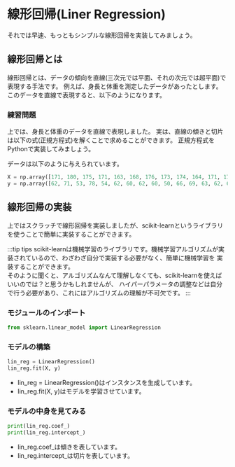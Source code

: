 

# 線形回帰(Liner Regression)

それでは早速、もっともシンプルな線形回帰を実装してみましょう。
## 線形回帰とは

線形回帰とは、データの傾向を直線(三次元では平面、それの次元では超平面)で表現する手法です。
例えば、身長と体重を測定したデータがあったとします。
このデータを直線で表現すると、以下のようになります。

<LinearRegression/>

### 練習問題
上では、身長と体重のデータを直線で表現しました。
実は、直線の傾きと切片は以下の式(正規方程式)を解くことで求めることができます。
正規方程式をPythonで実装してみましょう。

データは以下のように与えられています。

``` python
X = np.array([171, 180, 175, 171, 163, 168, 176, 173, 174, 164, 171, 172, 172, 175, 163, 163, 162, 167, 170, 173, 170, 170, 175, 170])
y = np.array([62, 71, 53, 78, 54, 62, 60, 62, 60, 50, 66, 69, 63, 62, 65, 53, 52, 60, 67, 70, 67, 56, 68, 56])
```

<Answer>
</Answer>

## 線形回帰の実装

上ではスクラッチで線形回帰を実装しましたが、scikit-learnというライブラリを使うことで簡単に実装することができます。


:::tip tips
scikit-learnは機械学習のライブラリです。機械学習アルゴリズムが実装されているので、わざわざ自分で実装する必要がなく、簡単に機械学習を
実装することができます。  
そのように聞くと、アルゴリズムなんて理解しなくても、scikit-learnを使えばいいのでは？と思うかもしれませんが、
ハイパーパラメータの調整などは自分で行う必要があり、これにはアルゴリズムの理解が不可欠です。
:::

### モジュールのインポート

``` python
from sklearn.linear_model import LinearRegression
```

### モデルの構築

``` python
lin_reg = LinearRegression()
lin_reg.fit(X, y)
```
- lin_reg = LinearRegression()はインスタンスを生成しています。
- lin_reg.fit(X, y)はモデルを学習させています。

### モデルの中身を見てみる
    
``` python
print(lin_reg.coef_)
print(lin_reg.intercept_)
```
- lin_reg.coef_は傾きを表しています。
- lin_reg.intercept_は切片を表しています。
